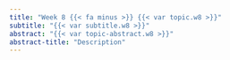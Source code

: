 ```yaml
---
title: "Week 8 {{< fa minus >}} {{< var topic.w8 >}}"
subtitle: "{{< var subtitle.w8 >}}"
abstract: "{{< var topic-abstract.w8 >}}"
abstract-title: "Description"
---
```

